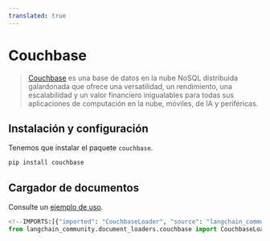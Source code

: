 ```yaml
---
translated: true
---
```


# Couchbase

>[Couchbase](http://couchbase.com/) es una base de datos en la nube NoSQL distribuida galardonada
> que ofrece una versatilidad, un rendimiento, una escalabilidad y un valor financiero inigualables
> para todas sus aplicaciones de computación en la nube, móviles, de IA y periféricas.

## Instalación y configuración

Tenemos que instalar el paquete `couchbase`.

```bash
pip install couchbase
```

## Cargador de documentos

Consulte un [ejemplo de uso](/docs/integrations/document_loaders/couchbase).

```python
<!--IMPORTS:[{"imported": "CouchbaseLoader", "source": "langchain_community.document_loaders.couchbase", "docs": "https://api.python.langchain.com/en/latest/document_loaders/langchain_community.document_loaders.couchbase.CouchbaseLoader.html", "title": "Couchbase"}]-->
from langchain_community.document_loaders.couchbase import CouchbaseLoader
```
